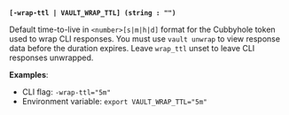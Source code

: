 <a id="standard-wrap-ttl" /><br />

**`[-wrap-ttl | VAULT_WRAP_TTL] (string : "")`**

Default time-to-live in `<number>[s|m|h|d]` format for the Cubbyhole token used
to wrap CLI responses. You must use `vault unwrap` to view response data before
the duration expires. Leave `wrap_ttl` unset to leave CLI responses unwrapped.

**Examples**:

- CLI flag: `-wrap-ttl="5m"`
- Environment variable: `export VAULT_WRAP_TTL="5m"`

<br />